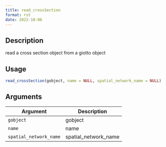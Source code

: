 ```yaml
--- 
title: read_crossSection 
format: rst 
date: 2022-10-06 
--- 
```


## Description

read a cross section object from a giotto object


## Usage

```r
read_crossSection(gobject, name = NULL, spatial_network_name = NULL)
```


## Arguments

Argument      |Description
------------- |----------------
`gobject`     |     gobject
`name`     |     name
`spatial_network_name`     |     spatial_network_name


